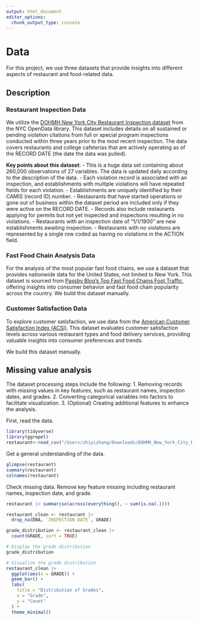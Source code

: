 ```yaml
---
output: html_document
editor_options: 
  chunk_output_type: console
---
```

# Data
For this project, we use three datasets that provide insights into different aspects of restaurant and food-related data.

## Description
### Restaurant Inspection Data

We utilize the [DOHMH New York City Restaurant Inspection dataset](https://data.cityofnewyork.us/Health/DOHMH-New-York-City-Restaurant-Inspection-Results/43nn-pn8j/about_data) from the NYC OpenData library. This dataset includes details on all sustained or pending violation citations from full or special program inspections conducted within three years prior to the most recent inspection. The data covers restaurants and college cafeterias that are actively operating as of the RECORD DATE (the date the data was pulled).

**Key points about this dataset**:
	- This is a huge data set containing about 260,000 observations of 27 variables. The data is updated daily according to the description of the data.
	- Each violation record is associated with an inspection, and establishments with multiple violations will have repeated fields for each violation.
	- Establishments are uniquely identified by their CAMIS (record ID) number.
	- Restaurants that have started operations or gone out of business within the dataset period are included only if they were active on the RECORD DATE.
	- Records also include restaurants applying for permits but not yet inspected and inspections resulting in no violations.
	- Restaurants with an inspection date of “1/1/1900” are new establishments awaiting inspection.
	- Restaurants with no violations are represented by a single row coded as having no violations in the ACTION field.

### Fast Food Chain Analysis Data

For the analysis of the most popular fast food chains, we use a dataset that provides nationwide data for the United States, not limited to New York. This dataset is sourced from [Passby Blog’s Top Fast Food Chains Foot Traffic](https://passby.com/blog/top-fast-food-chains-foot-traffic/), offering insights into consumer behavior and fast food chain popularity across the country.
We build this dataset manually.

### Customer Satisfaction Data

To explore customer satisfaction, we use data from the [American Customer Satisfaction Index (ACSI)](https://theacsi.org/industries/restaurant/food-delivery/). This dataset evaluates customer satisfaction levels across various restaurant types and food delivery services, providing valuable insights into consumer preferences and trends.

We build this dataset manually.

## Missing value analysis

The dataset processing steps include the following: 1. Removing records with missing values in key features, such as restaurant names, inspection dates, and grades. 2. Converting categorical variables into factors to facilitate visualization. 3. (Optional) Creating additional features to enhance the analysis.

First, read the data.
```r
library(tidyverse)
library(ggrepel)
restaurant<-read_csv("/Users/zhiyizhang/Downloads/DOHMH_New_York_City_Restaurant_Inspection_Results_20241120.csv")
```

Get a general understanding of the data.
```r
glimpse(restaurant)
summary(restaurant)
colnames(restaurant)
```

Check missing data.
Remove key feature missing including restaurant names, inspection date, and grade.
```r
restaurant |> summarise(across(everything(), ~ sum(is.na(.))))

restaurant_clean <- restaurant |>
  drop_na(DBA, `INSPECTION DATE`, GRADE)
```

```r
grade_distribution <- restaurant_clean |>
  count(GRADE, sort = TRUE)

# Display the grade distribution
grade_distribution

# Visualize the grade distribution
restaurant_clean |>
  ggplot(aes(x = GRADE)) +
  geom_bar() +
  labs(
    title = "Distribution of Grades",
    x = "Grade",
    y = "Count"
  ) +
  theme_minimal()
```

